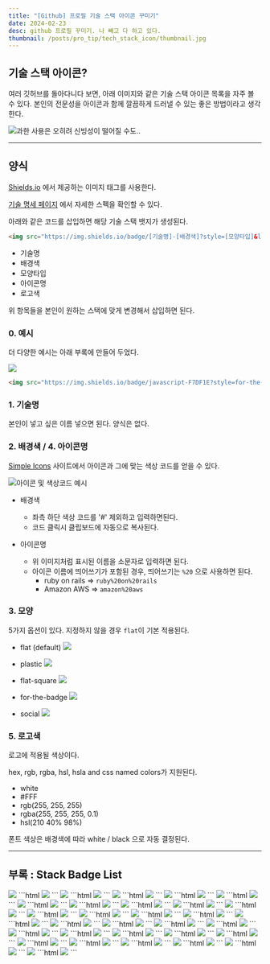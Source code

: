 ```yaml
---
title: "[Github] 프로필 기술 스택 아이콘 꾸미기"
date: 2024-02-23
desc: github 프로필 꾸미기. 나 빼고 다 하고 있다.
thumbnail: /posts/pro_tip/tech_stack_icon/thumbnail.jpg
---
```


## 기술 스택 아이콘?

여러 깃허브를 돌아다니다 보면, 아래 이미지와 같은 기술 스택 아이콘 목록을 자주 볼 수 있다.
본인의 전문성을 아이콘과 함께 깔끔하게 드러낼 수 있는 좋은 방법이라고 생각한다.


![과한 사용은 오히려 신빙성이 떨어질 수도..](/posts/pro_tip/tech_stack_icon/88.jpg)

---

## 양식

[Shields.io](https://shields.io/) 에서 제공하는 이미지 태그를 사용한다.

[기술 명세 페이지](https://shields.io/badges) 에서 자세한 스펙을 확인할 수 있다.

아래와 같은 코드를 삽입하면 해당 기술 스택 뱃지가 생성된다. 

```html
<img src="https://img.shields.io/badge/[기술명]-[배경색]?style=[모양타입]&logo=[아이콘명]&logoColor=[로고색]"/>
```

- 기술명
- 배경색
- 모양타입
- 아이콘명
- 로고색

위 항목들을 본인이 원하는 스택에 맞게 변경해서 삽입하면 된다.

### 0. 예시

더 다양한 예시는 아래 부록에 만들어 두었다.

<img src="https://img.shields.io/badge/javascript-F7DF1E?style=for-the-badge&logo=javascript&logoColor=black"/>

```html
<img src="https://img.shields.io/badge/javascript-F7DF1E?style=for-the-badge&logo=javascript&logoColor=black"/>
```

### 1. 기술명

본인이 넣고 싶은 이름 넣으면 된다. 양식은 없다. 

### 2. 배경색 / 4. 아이콘명

[Simple Icons](https://simpleicons.org/) 사이트에서 아이콘과 그에 맞는 색상 코드를 얻을 수 있다. 

![아이콘 및 색상코드 예시](/posts/pro_tip/tech_stack_icon/0.jpg)

- 배경색
  - 좌측 하단 색상 코드를 '#' 제외하고 입력하면된다.
  - 코드 클릭시 클립보드에 자동으로 복사된다.

- 아이콘명
  - 위 이미지처럼 표시된 이름을 소문자로 입력하면 된다. 
  - 아이콘 이름에 띄어쓰기가 포함된 경우, 띄어쓰기는 `%20` 으로 사용하면 된다.
    - ruby on rails => `ruby%20on%20rails`
    - Amazon AWS => `amazon%20aws`

### 3. 모양

5가지 옵션이 있다. 지정하지 않을 경우 `flat`이 기본 적용된다.

- flat (default) <img src="https://img.shields.io/badge/javascript-F7DF1E?style=flat&logo=javascript&logoColor=black"/>

- plastic <img src="https://img.shields.io/badge/javascript-F7DF1E?style=plastic&logo=javascript&logoColor=black"/>

- flat-square <img src="https://img.shields.io/badge/javascript-F7DF1E?style=flat-square&logo=javascript&logoColor=black"/>

- for-the-badge <img src="https://img.shields.io/badge/javascript-F7DF1E?style=for-the-badge&logo=javascript&logoColor=black"/>

- social <img src="https://img.shields.io/badge/javascript-F7DF1E?style=social&logo=javascript&logoColor=black"/>


### 5. 로고색

로고에 적용될 색상이다. 

hex, rgb, rgba, hsl, hsla and css named colors가 지원된다.

- white
- #FFF
- rgb(255, 255, 255)
- rgba(255, 255, 255, 0.1)
- hsl(210 40% 98%)

<Callout type="info">
 폰트 색상은 배경색에 따라 white / black 으로 자동 결정된다.
 </Callout>

---

## 부록 : Stack Badge List

<img src="https://img.shields.io/badge/html5-E34F26?style=for-the-badge&logo=html5&logoColor=white"/>
```html
<img src="https://img.shields.io/badge/html5-E34F26?style=for-the-badge&logo=html5&logoColor=white"/>
```

<img src="https://img.shields.io/badge/css-1572B6?style=for-the-badge&logo=css3&logoColor=white"/>
```html
<img src="https://img.shields.io/badge/css-1572B6?style=for-the-badge&logo=css3&logoColor=white"/>
```

<img src="https://img.shields.io/badge/javascript-F7DF1E?style=for-the-badge&logo=javascript&logoColor=black"/>
```html
<img src="https://img.shields.io/badge/javascript-F7DF1E?style=for-the-badge&logo=javascript&logoColor=black"/>
```

<img src="https://img.shields.io/badge/typescript-3178C6?style=for-the-badge&logo=typescript&logoColor=white"/>
```html
<img src="https://img.shields.io/badge/typescript-3178C6?style=for-the-badge&logo=typescript&logoColor=white"/>
```

<img src="https://img.shields.io/badge/react.js-61DAFB?style=for-the-badge&logo=react&logoColor=black"/>
```html
<img src="https://img.shields.io/badge/react.js-61DAFB?style=for-the-badge&logo=react&logoColor=black"/>
```

<img src="https://img.shields.io/badge/vue.js-4FC08D?style=for-the-badge&logo=vue.js&logoColor=white"/>
```html
<img src="https://img.shields.io/badge/vue.js-4FC08D?style=for-the-badge&logo=vue.js&logoColor=white"/>
```

<img src="https://img.shields.io/badge/angular.js-DD0031?style=for-the-badge&logo=angular&logoColor=white"/>
```html
<img src="https://img.shields.io/badge/angular.js-DD0031?style=for-the-badge&logo=angular&logoColor=white"/>
```

<img src="https://img.shields.io/badge/node.js-339933?style=for-the-badge&logo=Node.js&logoColor=white"/>
```html
<img src="https://img.shields.io/badge/node.js-339933?style=for-the-badge&logo=Node.js&logoColor=white"/>
```

<img src="https://img.shields.io/badge/express.js-000000?style=for-the-badge&logo=express&logoColor=white"/>
```html
<img src="https://img.shields.io/badge/express.js-000000?style=for-the-badge&logo=express&logoColor=white"/>
```

<img src="https://img.shields.io/badge/next.js-000000?style=for-the-badge&logo=next.js&logoColor=white"/>
```html
<img src="https://img.shields.io/badge/next.js-000000?style=for-the-badge&logo=next.js&logoColor=white"/>
```

<img src="https://img.shields.io/badge/nuxt.js-00DC82?style=for-the-badge&logo=nuxt.js&logoColor=white"/>
```html
<img src="https://img.shields.io/badge/nuxt.js-00DC82?style=for-the-badge&logo=nuxt.js&logoColor=white"/>
```

<img src="https://img.shields.io/badge/nest.js-E0234E?style=for-the-badge&logo=nestjs&logoColor=white"/>
```html
<img src="https://img.shields.io/badge/nest.js-E0234E?style=for-the-badge&logo=nestjs&logoColor=white"/>
```

<img src="https://img.shields.io/badge/python-3776AB?style=for-the-badge&logo=python&logoColor=white"/>
```html
<img src="https://img.shields.io/badge/python-3776AB?style=for-the-badge&logo=python&logoColor=white"/>
```

<img src="https://img.shields.io/badge/django-092E20?style=for-the-badge&logo=django&logoColor=white"/>
```html
<img src="https://img.shields.io/badge/django-092E20?style=for-the-badge&logo=django&logoColor=white"/>
```

<img src="https://img.shields.io/badge/mysql-4479A1?style=for-the-badge&logo=mysql&logoColor=white"/>
```html
<img src="https://img.shields.io/badge/mysql-4479A1?style=for-the-badge&logo=mysql&logoColor=white"/>
```

<img src="https://img.shields.io/badge/mariaDB-003545?style=for-the-badge&logo=mariaDB&logoColor=white"/>
```html
<img src="https://img.shields.io/badge/mariaDB-003545?style=for-the-badge&logo=mariaDB&logoColor=white"/>
```

<img src="https://img.shields.io/badge/mongoDB-47A248?style=for-the-badge&logo=MongoDB&logoColor=white"/>
```html
<img src="https://img.shields.io/badge/mongoDB-47A248?style=for-the-badge&logo=MongoDB&logoColor=white"/>
```

<img src="https://img.shields.io/badge/postgresql-4169E1?style=for-the-badge&logo=postgresql&logoColor=white"/>
```html
<img src="https://img.shields.io/badge/postgresql-4169E1?style=for-the-badge&logo=postgresql&logoColor=white"/>
```

<img src="https://img.shields.io/badge/firebase-FFCA28?style=for-the-badge&logo=firebase&logoColor=black"/>
```html
<img src="https://img.shields.io/badge/firebase-FFCA28?style=for-the-badge&logo=firebase&logoColor=black"/>
```

<img src="https://img.shields.io/badge/spring-6DB33F?style=for-the-badge&logo=spring&logoColor=white"/>
```html
<img src="https://img.shields.io/badge/spring-6DB33F?style=for-the-badge&logo=spring&logoColor=white"/>
```

<img src="https://img.shields.io/badge/springboot-6DB33F?style=for-the-badge&logo=springboot&logoColor=white"/>
```html
<img src="https://img.shields.io/badge/springboot-6DB33F?style=for-the-badge&logo=springboot&logoColor=white"/>
```

<img src="https://img.shields.io/badge/flutter-02569B?style=for-the-badge&logo=flutter&logoColor=white"/>
```html
<img src="https://img.shields.io/badge/flutter-02569B?style=for-the-badge&logo=flutter&logoColor=white"/>
```

<img src="https://img.shields.io/badge/github-181717?style=for-the-badge&logo=github&logoColor=white"/>
```html
<img src="https://img.shields.io/badge/github-181717?style=for-the-badge&logo=github&logoColor=white"/>
```

<img src="https://img.shields.io/badge/git-F05032?style=for-the-badge&logo=git&logoColor=white"/>
```html
<img src="https://img.shields.io/badge/git-F05032?style=for-the-badge&logo=git&logoColor=white"/>
```

<img src="https://img.shields.io/badge/aws-232F3E?style=for-the-badge&logo=amazonaws&logoColor=white"/>
```html
<img src="https://img.shields.io/badge/aws-232F3E?style=for-the-badge&logo=amazonaws&logoColor=white"/>
```

<img src="https://img.shields.io/badge/adobe-DA1F26?style=for-the-badge&logo=adobe%20creative%20cloud&logoColor=white"/>
```html
<img src="https://img.shields.io/badge/adobe-DA1F26?style=for-the-badge&logo=adobe%20creative%20cloud&logoColor=white"/>
```

<img src="https://img.shields.io/badge/linux-FCC624?style=for-the-badge&logo=linux&logoColor=black"/>
```html
<img src="https://img.shields.io/badge/linux-FCC624?style=for-the-badge&logo=linux&logoColor=black"/>
```

<img src="https://img.shields.io/badge/kubernetes-326CE5?style=for-the-badge&logo=kubernetes&logoColor=white"/>
```html
<img src="https://img.shields.io/badge/kubernetes-326CE5?style=for-the-badge&logo=kubernetes&logoColor=white"/>
```

<img src="https://img.shields.io/badge/swift-F05138?style=for-the-badge&logo=swift&logoColor=white"/>
```html
<img src="https://img.shields.io/badge/swift-F05138?style=for-the-badge&logo=swift&logoColor=white"/>
```

<img src="https://img.shields.io/badge/android-34A853?style=for-the-badge&logo=android&logoColor=white"/>
```html
<img src="https://img.shields.io/badge/android-34A853?style=for-the-badge&logo=android&logoColor=white"/>
```

